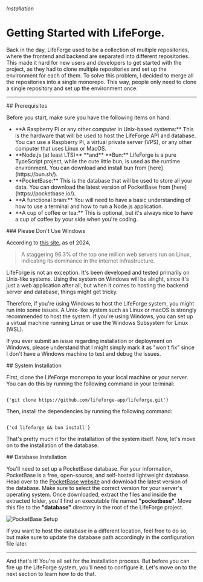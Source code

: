 

###### Installation

# Getting Started with LifeForge.

Back in the day, LifeForge used to be a collection of multiple repositories, where the frontend and backend are separated into different repositories. This made it hard for new users and developers to get started with the project, as they had to clone multiple repositories and set up the environment for each of them. To solve this problem, I decided to merge all the repositories into a single monorepo. This way, people only need to clone a single repository and set up the environment once.

---

<section id="prerequisites">
## Prerequisites

Before you start, make sure you have the following items on hand:

- <div>
    <span className="text-bg-800 dark:text-bg-100 mr-2 -translate-y-0.5 inline-flex items-center gap-2">
    <Icon icon="simple-icons:raspberrypi" className='translate-y-1' />
    **A Raspberry Pi or any other computer in Unix-based systems:**
    </span> 
    <span>This is the hardware that will be used to host the LifeForge API and database. You can use a Raspberry Pi, a virtual private server (VPS), or any other computer that uses Linux or MacOS.</span>
  </div>

- <div>
    <span className="text-bg-800 dark:text-bg-100 mr-2 -translate-y-0.5 inline-flex items-center gap-2">
    <Icon icon="simple-icons:nodedotjs" className='translate-y-1' />
    **Node.js (at least LTS)**
    </span> 
    <span>**and**</span>
    <span className="text-bg-800 dark:text-bg-100 mx-2 -translate-y-0.5 inline-flex items-center gap-2">
    <Icon icon="simple-icons:bun" className='translate-y-1' />
    </span>
    <span className='mr-2'>**Bun:**</span>
    <span>LifeForge is a pure TypeScript project, while the cute little bun, is used as the runtime environment. You can download and install bun from [here](https://bun.sh/).</span>
  </div>

- <div>
    <span className="text-bg-800 dark:text-bg-100 mr-2 -translate-y-0.5 inline-flex items-center gap-2">
    <Icon icon="simple-icons:pocketbase" className='translate-y-1' />
    **PocketBase:** 
    </span> 
    <span>This is the database that will be used to store all your data. You can download the latest version of PocketBase from [here](https://pocketbase.io/).</span>
  </div>

- <div>
    <span className="text-bg-800 dark:text-bg-100 mr-2 -translate-y-0.5 inline-flex items-center gap-2">
    <Icon icon="tabler:brain" className='translate-y-1' />
    **A functional brain:**
    </span> 
    <span>You will need to have a basic understanding of how to use a terminal and how to run a Node.js application.</span>
  </div>

- <div>
    <span className="text-bg-800 dark:text-bg-100 mr-2 -translate-y-0.5 inline-flex items-center gap-2">
    <Icon icon="tabler:coffee" className='translate-y-1' />
    **A cup of coffee or tea:**
    </span> 
    <span>This is optional, but it's always nice to have a cup of coffee by your side when you're coding.</span>
  </div>

<Warning>
### Please Don't Use Windows

According to [this site](https://www.enterpriseappstoday.com/stats/linux-statistics.html#Linux_Usage_Statistics), as of 2024, 

> A staggering 96.3% of the top one million web servers run on Linux, indicating its dominance in the internet infrastructure.

LifeForge is not an exception. It's been developed and tested primarily on Unix-like systems. Using the system on Windows will be alright, since it's just a web application after all, but when it comes to hosting the backend server and database, things might get tricky.

Therefore, if you're using Windows to host the LifeForge system, you might run into some issues. A Unix-like system such as Linux or macOS is strongly recommended to host the system. If you're using Windows, you can set up a virtual machine running Linux or use the Windows Subsystem for Linux (WSL).

If you ever submit an issue regarding installation or deployment on Windows, please understand that I might simply mark it as "won't fix" since I don't have a Windows machine to test and debug the issues.
</Warning>
</section>

<section id="system-installation">
## System Installation

First, clone the LifeForge monorepo to your local machine or your server. You can do this by running the following command in your terminal:

<Code language="bash">
{'git clone https://github.com/lifeforge-app/lifeforge.git'}
</Code>

Then, install the dependencies by running the following command:

<Code language="bash">
{'cd lifeforge && bun install'}
</Code>

That's pretty much it for the installation of the system itself. Now, let's move on to the installation of the database.

</section>

<section id="database-installation">
## Database Installation

You'll need to set up a PocketBase database. For your information, PocketBase is a free, open-source, and self-hosted lightweight database. Head over to the [PocketBase website](https://pocketbase.io) and download the latest version of the database. Make sure to select the correct version for your server's operating system. Once downloaded, extract the files and inside the extracted folder, you'll find an executable file named **"pocketbase"**. Move this file to the **"database"** directory in the root of the LifeForge project.

![PocketBase Setup](https://raw.githubusercontent.com/Lifeforge-app/lifeforge-docs-media/main/assets/installation/db.webp)

<Note>
If you want to host the database in a different location, feel free to do so, but make sure to update the database path accordingly in the configuration file later.
</Note>
</section>

---

And that's it! You're all set for the installation process. But before you can fire up the LifeForge system, you'll need to configure it. Let's move on to the next section to learn how to do that.
